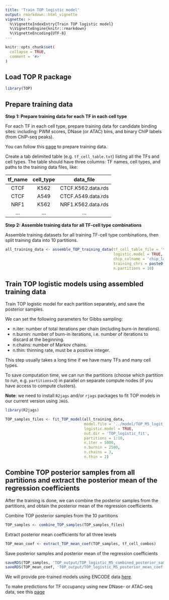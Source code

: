 ```yaml
---
title: 'Train TOP logistic model'
output: rmarkdown::html_vignette
vignette: >
  %\VignetteIndexEntry{Train TOP logistic model}
  %\VignetteEngine{knitr::rmarkdown}
  %\VignetteEncoding{UTF-8}
---
```


```r
knitr::opts_chunk$set(
  collapse = TRUE,
  comment = '#>'
)
```

Load TOP R package
---------------------

```r
library(TOP)
```


Prepare training data
---------------------

**Step 1: Prepare training data for each TF in each cell type**

For each TF in each cell type, prepare training data for candidate binding sites:
including: PWM scores, DNase (or ATAC) bins, 
and binary ChIP labels (from ChIP-seq peaks).

You can follow this [page](data_preparation.html) to prepare training data.

Create a tab delimited table (e.g. `tf_cell_table.txt`) 
listing all the TFs and cell types. 
The table should have three columns:
TF names, cell types, and paths to the training data files, like:

|   tf_name    |   cell_type   |        data_file       |
|:------------:|:-------------:|:----------------------:|
|     CTCF     |     K562      |   CTCF.K562.data.rds   |
|     CTCF     |     A549      |   CTCF.A549.data.rds   |
|     NRF1     |     K562      |   NRF1.K562.data.rds   |
|     ...      |     ...       |   ...                  |


**Step 2: Assemble training data for all TF-cell type combinations**

Assemble training datasets for all training TF-cell type 
combinations, then split training data into 10 partitions.

```r
all_training_data <- assemble_TOP_training_data(tf_cell_table_file = 'tf_cell_table.txt',
                                                logistic.model = TRUE,
                                                chip_colname = 'chip_label',
                                                training_chrs = paste0('chr', seq(1,21,2)), 
                                                n.partitions = 10)
```


Train TOP logistic models using assembled training data
-------------------------------------------------------------
Train TOP logistic model for each partition separately, and save the posterior samples.

We can set the following parameters for Gibbs sampling: 

- n.iter: number of total iterations per chain (including burn-in iterations).
- n.burnin: number of burn-in iterations, i.e. number of iterations to discard at the beginning.
- n.chains: number of Markov chains.
- n.thin: thinning rate, must be a positive integer.

This step usually takes a long time if we have many TFs and many cell types. 

To save computation time, we can run the partitions 
(choose which partition to run, e.g. `partitions=3`) 
in parallel on separate compute nodes (if you have access to compute clusters). 

**Note**: we need to install `R2jags` and/or `rjags` packages to fit TOP models 
in our current version using `JAGS`.

```r
library(R2jags)

TOP_samples_files <- fit_TOP_model(all_training_data, 
                                   model.file = '../model/TOP_M5_logit_model_jags_priorVar1.txt',
                                   logistic.model = TRUE,
                                   out.dir = 'TOP_logistic_fit',
                                   partitions = 1:10,
                                   n.iter = 5000, 
                                   n.burnin = 2500,
                                   n.chains = 3,
                                   n.thin = 2)
```


Combine TOP posterior samples from all partitions and extract the posterior mean of the regression coefficients
----------------------------------------------------------------------------------------------------------------

After the training is done, we can combine the posterior samples from the partitions,
and obtain the posterior mean of the regression coefficients.

Combine TOP posterior samples from the 10 partitions
```r
TOP_samples <- combine_TOP_samples(TOP_samples_files)
```

Extract posterior mean coefficients for all three levels
```r
TOP_mean_coef <- extract_TOP_mean_coef(TOP_samples, tf_cell_combos)
```

Save posterior samples and posterior mean of the regression coefficients
```r
saveRDS(TOP_samples, 'TOP_output/TOP_logistic_M5_combined_posterior_samples.rds')
saveRDS(TOP_mean_coef, 'TOP_output/TOP_logistic_M5_posterior_mean_coef.rds')
```

We will provide pre-trained models using ENCODE data
[here](https://users.cs.duke.edu/~amink/software/).

To make predictions for TF occupancy using new DNase- or ATAC-seq data,
see this [page](predict_TF_occupancy_with_trained_model.html)

